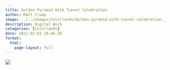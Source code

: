 ```yaml
---
title: Golden Pyramid With Tunnel Celebration
author: Matt Crump
image: ../../images/Colorlands/Golden-pyramid-with-tunnel-celebration.jpg
description: Digital Work
categories: [Colorlands]
date: 2022-02-03 18:46:30
format:
  html:
    page-layout: full
---
```


![](../../images/Colorlands/Golden-pyramid-with-tunnel-celebration.jpg)

